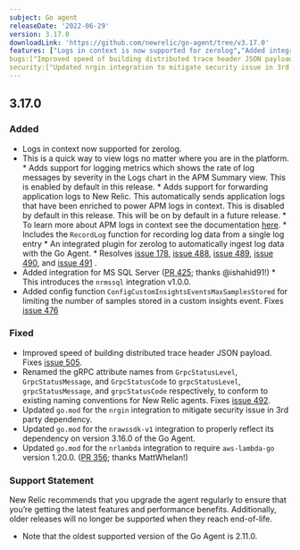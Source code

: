 ```yaml
---
subject: Go agent
releaseDate: '2022-06-29'
version: 3.17.0
downloadLink: 'https://github.com/newrelic/go-agent/tree/v3.17.0'
features: ["Logs in context is now supported for zerolog","Added integration for MS SQL Server","Added config function ConfigCustomInsightsEventsMaxSamplesStored for limiting the number of samples stored in a custom insight event"]
bugs:["Improved speed of building distributed trace header JSON payload","Renamed gRPC attributes to conform to existing naming conventions"]
security:["Updated nrgin integration to mitigate security issue in 3rd party dependency"]
---
```

## 3.17.0
### Added
* Logs in context now supported for zerolog.
* This is a quick way to view logs no matter where you are in the platform.
        * Adds support for logging metrics which shows the rate of log messages by severity in the Logs chart in the APM Summary view. This is enabled by default in this release.
        * Adds support for forwarding application logs to New Relic. This automatically sends application logs that have been enriched to power APM logs in context. This is disabled by default in this release. This will be on by default in a future release.
        * To learn more about APM logs in context see the documentation [here](https://docs.newrelic.com/docs/logs/logs-context/logs-in-context).
        * Includes the `RecordLog` function for recording log data from a single log entry
        * An integrated plugin for zerolog to automatically ingest log data with the Go Agent.
        * Resolves [issue 178](https://github.com/newrelic/go-agent/issues/178), [issue 488](https://github.com/newrelic/go-agent/issues/488), [issue 489](https://github.com/newrelic/go-agent/issues/489), [issue 490](https://github.com/newrelic/go-agent/issues/490), and [issue 491](https://github.com/newrelic/go-agent/issues/491) .
* Added integration for MS SQL Server ([PR 425](https://github.com/newrelic/go-agent/pull/425); thanks @ishahid91!)
        * This introduces the `nrmssql` integration v1.0.0.
* Added config function `ConfigCustomInsightsEventsMaxSamplesStored` for limiting the number of samples stored in a custom insights event. Fixes [issue 476](https://github.com/newrelic/go-agent/issues/476)

### Fixed
* Improved speed of building distributed trace header JSON payload. Fixes [issue 505](https://github.com/newrelic/go-agent/issues/505).
* Renamed the gRPC attribute names from  `GrpcStatusLevel`, `GrpcStatusMessage`, and `GrpcStatusCode` to `grpcStatusLevel`, `grpcStatusMessage`, and `grpcStatusCode` respectively, to conform to existing naming conventions for New Relic agents. Fixes [issue 492](https://github.com/newrelic/go-agent/issues/492).
* Updated `go.mod` for the `nrgin` integration to mitigate security issue in 3rd party dependency.
* Updated `go.mod` for the `nrawssdk-v1` integration to properly reflect its dependency on version 3.16.0 of the Go Agent.
* Updated `go.mod` for the `nrlambda` integration to require `aws-lambda-go` version 1.20.0. ([PR 356](https://github.com/newrelic/go-agent/pull/356); thanks MattWhelan!)

### Support Statement
New Relic recommends that you upgrade the agent regularly to ensure that you’re getting the latest features and performance benefits. Additionally, older releases will no longer be supported when they reach end-of-life.
* Note that the oldest supported version of the Go Agent is 2.11.0.

